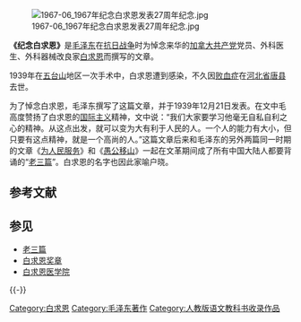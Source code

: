 {{Unreferenced|time=2020-08-14T02:28:34+00:00}}

[[File:1967-06_1967年纪念白求恩发表27周年纪念.jpg|thumb]]

'''《纪念白求恩》'''是[[毛泽东|毛泽东]]在[[抗日战争|抗日战争]]时为悼念来华的[[加拿大共产党|加拿大共产党]]党员、外科医生、外科器械改良家[[白求恩|白求恩]]而撰写的文章。

1939年在[[五台山|五台山]]地区一次手术中，白求恩遭到感染，不久因[[败血症|败血症]]在[[河北省|河北省]][[唐县|唐县]]去世。

为了悼念白求恩，毛泽东撰写了这篇文章，并于1939年12月21日发表。在文中毛高度赞扬了白求恩的[[国际主义|国际主义]]精神，文中说：“我们大家要学习他毫无自私自利之心的精神。从这点出发，就可以变为大有利于人民的人。一个人的能力有大小，但只要有这点精神，就是一个高尚的人。”这篇文章后来和毛泽东的另外两篇同一时期的文章《[[为人民服务|为人民服务]]》和《[[愚公移山|愚公移山]]》一起在文革期间成了所有中国大陆人都要背诵的“[[老三篇|老三篇]]”。白求恩的名字也因此家喻户晓。

== 参考文献 ==
{{Reflist}}

== 参见 ==
* [[老三篇|老三篇]]
* [[白求恩奖章|白求恩奖章]]
* [[白求恩医学院|白求恩医学院]]

{{-}}
{{毛泽东}}

[[Category:白求恩|Category:白求恩]]
[[Category:毛泽东著作|Category:毛泽东著作]]
[[Category:人教版语文教科书收录作品|Category:人教版语文教科书收录作品]]